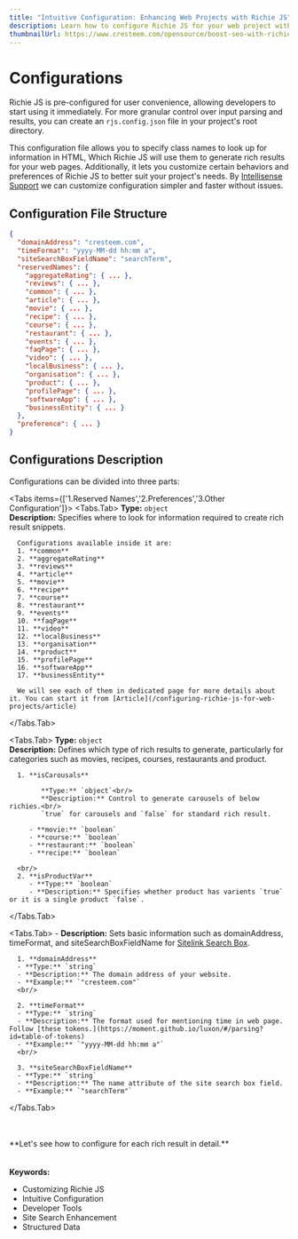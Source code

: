 ```yaml
---
title: "Intuitive Configuration: Enhancing Web Projects with Richie JS"
description: Learn how to configure Richie JS for your web project with ease. Discover the power of customizing input parsing and results with our intuitive configuration file structure. Get started with configuring rich results for your website today!
thumbnailUrl: https://www.cresteem.com/opensource/boost-seo-with-richie-js/thumbnail.png
---
```



# Configurations

Richie JS is pre-configured for user convenience, allowing developers to start using it immediately. For more granular control over input parsing and results, you can create an `rjs.config.json` file in your project's root directory.

This configuration file allows you to specify class names to look up for information in HTML, Which Richie JS will use them to generate rich results for your web pages. Additionally, it lets you customize certain behaviors and preferences of Richie JS to better suit your project's needs. By [Intellisense Support](/unlocking-intellisense-for-richie-js) we can customize configuration simpler and faster without issues.

## Configuration File Structure

```json
{
  "domainAddress": "cresteem.com",
  "timeFormat": "yyyy-MM-dd hh:mm a",
  "siteSearchBoxFieldName": "searchTerm",
  "reservedNames": {
    "aggregateRating": { ... },
    "reviews": { ... },
    "common": { ... },
    "article": { ... },
    "movie": { ... },
    "recipe": { ... },
    "course": { ... },
    "restaurant": { ... },
    "events": { ... },
    "faqPage": { ... },
    "video": { ... },
    "localBusiness": { ... },
    "organisation": { ... },
    "product": { ... },
    "profilePage": { ... },
    "softwareApp": { ... },
    "businessEntity": { ... }
  },
  "preference": { ... }
}
```

## Configurations Description

Configurations can be divided into three parts:

<Tabs items={['1.Reserved Names','2.Preferences','3.Other Configuration']}>
   <Tabs.Tab>
      **Type:** `object`<br/>
      **Description:** Specifies where to look for information required to create rich result snippets.

      Configurations available inside it are:
      1. **common**
      2. **aggregateRating**
      3. **reviews**
      4. **article**
      5. **movie**
      6. **recipe**
      7. **course**
      8. **restaurant**
      9. **events**
      10. **faqPage**
      11. **video**
      12. **localBusiness**
      13. **organisation**
      14. **product**
      15. **profilePage**
      16. **softwareApp**
      17. **businessEntity**

      We will see each of them in dedicated page for more details about it. You can start it from [Article](/configuring-richie-js-for-web-projects/article)

   </Tabs.Tab>
   
   <Tabs.Tab>
      **Type:** `object`<br/>
      **Description:** Defines which type of rich results to generate, particularly for categories such as movies, recipes, courses, restaurants and product.

      1. **isCarousals**

            **Type:** `object`<br/>
            **Description:** Control to generate carousels of below richies.<br/>
            `true` for carousels and `false` for standard rich result.

         - **movie:** `boolean`
         - **course:** `boolean`
         - **restaurant:** `boolean`
         - **recipe:** `boolean`

      <br/>
      2. **isProductVar**
         - **Type:** `boolean`
         - **Description:** Specifies whether product has varients `true` or it is a single product `false`.

   </Tabs.Tab>

   <Tabs.Tab>
      - **Description:** Sets basic information such as domainAddress, timeFormat, and siteSearchBoxFieldName for [Sitelink Search Box](https://developers.google.com/search/docs/appearance/structured-data/sitelinks-searchbox).

      1. **domainAddress**
      - **Type:** `string`
      - **Description:** The domain address of your website.
      - **Example:** `"cresteem.com"`
      <br/>

      2. **timeFormat**
      - **Type:** `string`
      - **Description:** The format used for mentioning time in web page. Follow [these tokens.](https://moment.github.io/luxon/#/parsing?id=table-of-tokens)
      - **Example:** `"yyyy-MM-dd hh:mm a"`
      <br/>

      3. **siteSearchBoxFieldName**
      - **Type:** `string`
      - **Description:** The name attribute of the site search box field.
      - **Example:** `"searchTerm"`

   </Tabs.Tab>

</Tabs>

<br />
<br />
**Let's see how to configure for each rich result in detail.**


<br />
<br />
<br />
<strong>Keywords:</strong>
<ul className={style.keywords}>
  <li>Customizing Richie JS</li>
  <li>Intuitive Configuration</li>
  <li>Developer Tools</li>
  <li>Site Search Enhancement</li>
  <li>Structured Data</li>
</ul>
